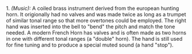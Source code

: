 1. ''(Music):'' A coiled brass instrument derived from the european hunting horn.  It origionally had no valves and was made twice as long as a trumpet of similar tonal range so that more overtones could be employed.  The right hand was inserted into the bell to "bend" the pitch and match the tone needed.  A modern French Horn has valves and is often made as two horns in one with different tonal ranges (a "double" horn).  The hand is still used for fine tuning and to produce a special muted sound (a hand "stop").
{{wikify}}